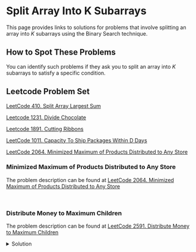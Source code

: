 

#  Split Array Into K Subarrays

This page provides links to solutions for problems that involve splitting an array into $K$ subarrays using the Binary Search technique.


## How to Spot These Problems

You can identify such problems if they ask you to split an array into $K$ subarrays to satisfy a specific condition.

## Leetcode Problem Set

[LeetCode 410. Split Array Largest Sum](/leetcode/split-array-largest-sum/)

[Leetcode 1231. Divide Chocolate](/leetcode/divide-chocolate/)

[Leetcode 1891. Cutting Ribbons](/leetcode/cutting-ribbons/)

[LeetCode 1011. Capacity To Ship Packages Within D Days](/leetcode/capacity-to-ship-packages-within-d-days/)

[LeetCode 2064. Minimized Maximum of Products Distributed to Any Store](/leetcode/minimized-maximum-of-products-distributed-to-any-store/)



### Minimized Maximum of Products Distributed to Any Store

The problem description can be found at [LeetCode 2064. Minimized Maximum of Products Distributed to Any Store](https://leetcode.com/problems/minimized-maximum-of-products-distributed-to-any-store)








<br />

### Distribute Money to Maximum Children

The problem description can be found at [LeetCode 2591. Distribute Money to Maximum Children](https://leetcode.com/problems/distribute-money-to-maximum-children/)


<details>
  <summary>Solution</summary>

<Tabs>
  <TabItem value="Java" label="Java" default>

```java
class Solution {
    public int distMoney(int money, int children) {
        int lo = -1;
        int hi = children;
        while(lo < hi) {
            int mid = (lo + hi + 1) / 2;
            if(isValid(money, mid, children)) lo = mid;
            else hi = mid - 1;
        }
        return lo;
    }

    private boolean isValid(int money, int maxChlidren, int children) {
        int remainingMoney = money - 8 * maxChlidren;
        int remainingChildren = children - maxChlidren;
        if(remainingMoney == 4 && remainingChildren == 1) return false;
        else if(remainingMoney < remainingChildren) return false;
        else if(remainingMoney > 0 && remainingChildren == 0) return false;
        else return true;
    }
}
```
</TabItem>
</Tabs>
</details>






